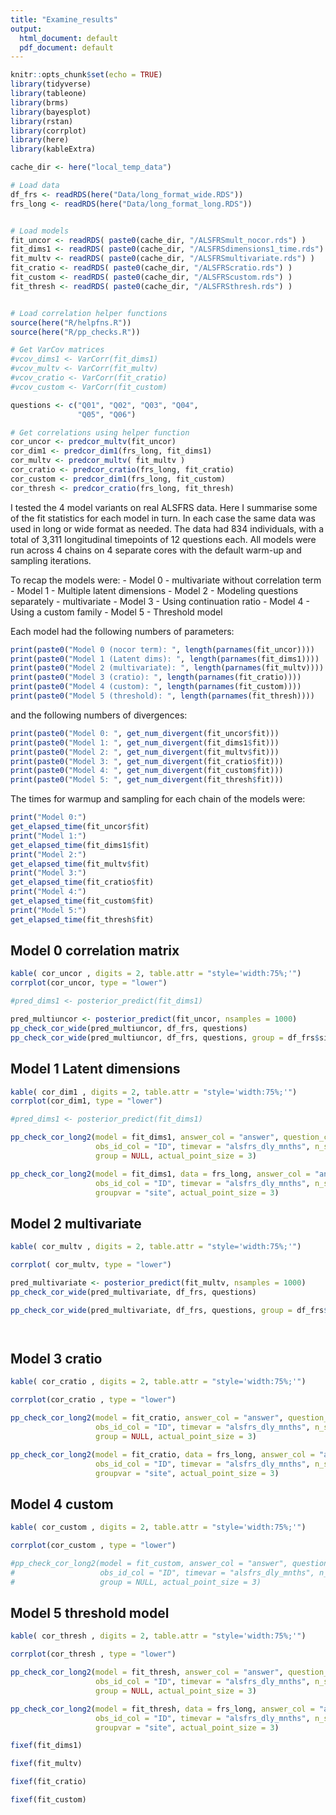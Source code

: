 ```yaml
---
title: "Examine_results"
output:
  html_document: default
  pdf_document: default
---
```


```r
knitr::opts_chunk$set(echo = TRUE)
library(tidyverse)
library(tableone)
library(brms)
library(bayesplot)
library(rstan)
library(corrplot)
library(here)
library(kableExtra)

cache_dir <- here("local_temp_data")

# Load data
df_frs <- readRDS(here("Data/long_format_wide.RDS"))
frs_long <- readRDS(here("Data/long_format_long.RDS"))


# Load models
fit_uncor <- readRDS( paste0(cache_dir, "/ALSFRSmult_nocor.rds") )
fit_dims1 <- readRDS( paste0(cache_dir, "/ALSFRSdimensions1_time.rds") )
fit_multv <- readRDS( paste0(cache_dir, "/ALSFRSmultivariate.rds") )
fit_cratio <- readRDS( paste0(cache_dir, "/ALSFRScratio.rds") )
fit_custom <- readRDS( paste0(cache_dir, "/ALSFRScustom.rds") )
fit_thresh <- readRDS( paste0(cache_dir, "/ALSFRSthresh.rds") )


# Load correlation helper functions
source(here("R/helpfns.R"))
source(here("R/pp_checks.R"))

# Get VarCov matrices
#vcov_dims1 <- VarCorr(fit_dims1)
#vcov_multv <- VarCorr(fit_multv)
#vcov_cratio <- VarCorr(fit_cratio)
#vcov_custom <- VarCorr(fit_custom)

questions <- c("Q01", "Q02", "Q03", "Q04",
               "Q05", "Q06")

# Get correlations using helper function
cor_uncor <- predcor_multv(fit_uncor)
cor_dim1 <- predcor_dim1(frs_long, fit_dims1)
cor_multv <- predcor_multv( fit_multv )
cor_cratio <- predcor_cratio(frs_long, fit_cratio)
cor_custom <- predcor_dim1(frs_long, fit_custom)
cor_thresh <- predcor_cratio(frs_long, fit_thresh)

```

I tested the 4 model variants on real ALSFRS data. Here I summarise some of the fit statistics for each model in turn. In each case the same data was used in long or wide format as needed. The data had 834 individuals, with a total of 3,311 longitudinal timepoints of 12 questions each. All models were run across 4 chains on 4 separate cores with the default warm-up and sampling iterations.

To recap the models were:
- Model 0 - multivariate without correlation term
- Model 1 - Multiple latent dimensions
- Model 2 - Modeling questions separately - multivariate
- Model 3 - Using continuation ratio
- Model 4 - Using a custom family
- Model 5 - Threshold model

Each model had the following numbers of parameters:
```r
print(paste0("Model 0 (nocor term): ", length(parnames(fit_uncor))))
print(paste0("Model 1 (Latent dims): ", length(parnames(fit_dims1))))
print(paste0("Model 2 (multivariate): ", length(parnames(fit_multv))))
print(paste0("Model 3 (cratio): ", length(parnames(fit_cratio))))
print(paste0("Model 4 (custom): ", length(parnames(fit_custom))))
print(paste0("Model 5 (threshold): ", length(parnames(fit_thresh))))

```
and the following numbers of divergences:
```r
print(paste0("Model 0: ", get_num_divergent(fit_uncor$fit)))
print(paste0("Model 1: ", get_num_divergent(fit_dims1$fit)))
print(paste0("Model 2: ", get_num_divergent(fit_multv$fit)))
print(paste0("Model 3: ", get_num_divergent(fit_cratio$fit)))
print(paste0("Model 4: ", get_num_divergent(fit_custom$fit)))
print(paste0("Model 5: ", get_num_divergent(fit_thresh$fit)))

```

The times for warmup and sampling for each chain of the models were:
```r
print("Model 0:")
get_elapsed_time(fit_uncor$fit)
print("Model 1:")
get_elapsed_time(fit_dims1$fit)
print("Model 2:")
get_elapsed_time(fit_multv$fit)
print("Model 3:")
get_elapsed_time(fit_cratio$fit)
print("Model 4:")
get_elapsed_time(fit_custom$fit)
print("Model 5:")
get_elapsed_time(fit_thresh$fit)
```


## Model 0 correlation matrix
```r
kable( cor_uncor , digits = 2, table.attr = "style='width:75%;'")
corrplot(cor_uncor, type = "lower")

#pred_dims1 <- posterior_predict(fit_dims1)

pred_multiuncor <- posterior_predict(fit_uncor, nsamples = 1000)
pp_check_cor_wide(pred_multiuncor, df_frs, questions)
pp_check_cor_wide(pred_multiuncor, df_frs, questions, group = df_frs$site)


```


## Model 1 Latent dimensions
```r
kable( cor_dim1 , digits = 2, table.attr = "style='width:75%;'")
corrplot(cor_dim1, type = "lower")

#pred_dims1 <- posterior_predict(fit_dims1)

pp_check_cor_long2(model = fit_dims1, answer_col = "answer", question_col = "question",
                   obs_id_col = "ID", timevar = "alsfrs_dly_mnths", n_samples=1000,
                   group = NULL, actual_point_size = 3)

pp_check_cor_long2(model = fit_dims1, data = frs_long, answer_col = "answer", question_col = "question",
                   obs_id_col = "ID", timevar = "alsfrs_dly_mnths", n_samples=1000,
                   groupvar = "site", actual_point_size = 3)


```

## Model 2 multivariate
```r
kable( cor_multv , digits = 2, table.attr = "style='width:75%;'")

corrplot( cor_multv, type = "lower")

pred_multivariate <- posterior_predict(fit_multv, nsamples = 1000)
pp_check_cor_wide(pred_multivariate, df_frs, questions)

pp_check_cor_wide(pred_multivariate, df_frs, questions, group = df_frs$site)




```

## Model 3 cratio
```r
kable( cor_cratio , digits = 2, table.attr = "style='width:75%;'")

corrplot(cor_cratio , type = "lower")

pp_check_cor_long2(model = fit_cratio, answer_col = "answer", question_col = "question",
                   obs_id_col = "ID", timevar = "alsfrs_dly_mnths", n_samples=1000,
                   group = NULL, actual_point_size = 3)

pp_check_cor_long2(model = fit_cratio, data = frs_long, answer_col = "answer", question_col = "question",
                   obs_id_col = "ID", timevar = "alsfrs_dly_mnths", n_samples=1000,
                   groupvar = "site", actual_point_size = 3)

```

## Model 4 custom
```r
kable( cor_custom , digits = 2, table.attr = "style='width:75%;'") 

corrplot(cor_custom , type = "lower")

#pp_check_cor_long2(model = fit_custom, answer_col = "answer", question_col = "question",
#                   obs_id_col = "ID", timevar = "alsfrs_dly_mnths", n_samples=1000,
#                   group = NULL, actual_point_size = 3)

```


## Model 5 threshold model
```r
kable( cor_thresh , digits = 2, table.attr = "style='width:75%;'") 

corrplot(cor_thresh , type = "lower")

pp_check_cor_long2(model = fit_thresh, answer_col = "answer", question_col = "question",
                   obs_id_col = "ID", timevar = "alsfrs_dly_mnths", n_samples=1000,
                   group = NULL, actual_point_size = 3)

pp_check_cor_long2(model = fit_thresh, data = frs_long, answer_col = "answer", question_col = "question",
                   obs_id_col = "ID", timevar = "alsfrs_dly_mnths", n_samples=1000,
                   groupvar = "site", actual_point_size = 3)


```




```r
fixef(fit_dims1)
```


```r
fixef(fit_multv)
```


```r
fixef(fit_cratio)
```


```r
fixef(fit_custom)
```







